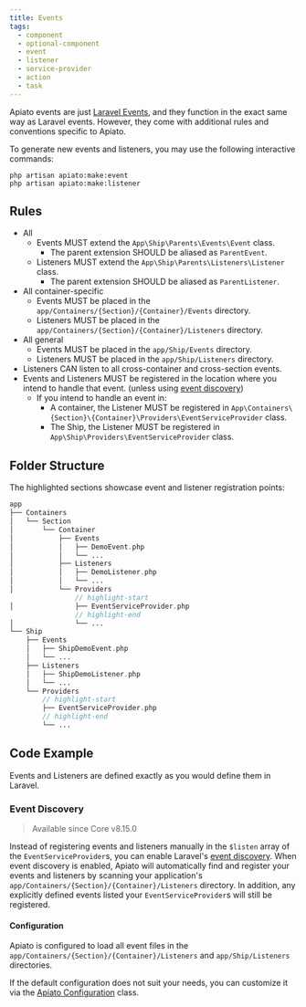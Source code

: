 ```yaml
---
title: Events
tags:
  - component
  - optional-component
  - event
  - listener
  - service-provider
  - action
  - task
---
```


Apiato events are just [Laravel Events](https://laravel.com/docs/events),
and they function in the exact same way as Laravel events.
However, they come with additional rules and conventions specific to Apiato.

To generate new events and listeners, you may use the following interactive commands:

```
php artisan apiato:make:event
php artisan apiato:make:listener
```

## Rules

- All
  - Events MUST extend the `App\Ship\Parents\Events\Event` class.
    - The parent extension SHOULD be aliased as `ParentEvent`.
  - Listeners MUST extend the `App\Ship\Parents\Listeners\Listener` class.
    - The parent extension SHOULD be aliased as `ParentListener`.
- All container-specific
  - Events MUST be placed in the `app/Containers/{Section}/{Container}/Events` directory.
  - Listeners MUST be placed in the `app/Containers/{Section}/{Container}/Listeners` directory.
- All general
  - Events MUST be placed in the `app/Ship/Events` directory.
  - Listeners MUST be placed in the `app/Ship/Listeners` directory.
- Listeners CAN listen to all cross-container and cross-section events.
- Events and Listeners MUST be registered in the location where you intend to handle that event. (unless using [event discovery](https://laravel.com/docs/events#event-discovery))
  - If you intend to handle an event in:
    - A container, the Listener MUST be registered in `App\Containers\{Section}\{Container}\Providers\EventServiceProvider` class.
    - The Ship, the Listener MUST be registered in `App\Ship\Providers\EventServiceProvider` class.

## Folder Structure

The highlighted sections showcase event and listener registration points:

```php
app
├── Containers
│   └── Section
│       └── Container
│           ├── Events
│           │   ├── DemoEvent.php
│           │   └── ...
│           ├── Listeners
│           │   ├── DemoListener.php
│           │   └── ...
│           └── Providers
                // highlight-start
│               ├── EventServiceProvider.php
                // highlight-end
│               └── ...
└── Ship
    ├── Events
    │   ├── ShipDemoEvent.php
    │   └── ...
    ├── Listeners
    │   ├── ShipDemoListener.php
    │   └── ...
    └── Providers
        // highlight-start
        ├── EventServiceProvider.php
        // highlight-end
        └── ...
```

## Code Example

Events and Listeners are defined exactly as you would define them in Laravel.

### Event Discovery
> Available since Core v8.15.0

Instead of registering events and listeners manually in the `$listen` array of the `EventServiceProvider`s,
you can enable Laravel's [event discovery](https://laravel.com/docs/events#event-discovery).
When event discovery is enabled,
Apiato will automatically find
and register your events and listeners
by scanning your application's `app/Containers/{Section}/{Container}/Listeners` directory.
In addition, any explicitly defined events listed your `EventServiceProvider`s will still be registered.

#### Configuration
Apiato is configured
to load all event files in the `app/Containers/{Section}/{Container}/Listeners` and `app/Ship/Listeners` directories.

If the default configuration does not suit your needs, you can customize it
via the [Apiato Configuration](../../framework-features/advance-configuration.mdx#events) class.
